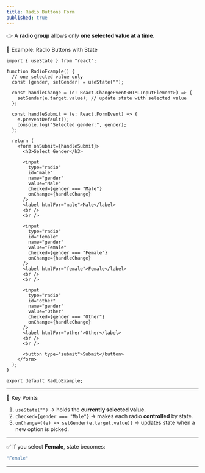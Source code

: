 ```yaml
---
title: Radio Buttons Form
published: true
---
```



👉 A **radio group** allows only **one selected value at a time**.


🔹 Example: Radio Buttons with State

```tsx
import { useState } from "react";

function RadioExample() {
  // one selected value only
  const [gender, setGender] = useState("");

  const handleChange = (e: React.ChangeEvent<HTMLInputElement>) => {
    setGender(e.target.value); // update state with selected value
  };

  const handleSubmit = (e: React.FormEvent) => {
    e.preventDefault();
    console.log("Selected gender:", gender);
  };

  return (
    <form onSubmit={handleSubmit}>
      <h3>Select Gender</h3>

      <input
        type="radio"
        id="male"
        name="gender"
        value="Male"
        checked={gender === "Male"}
        onChange={handleChange}
      />
      <label htmlFor="male">Male</label>
      <br />
      <br />

      <input
        type="radio"
        id="female"
        name="gender"
        value="Female"
        checked={gender === "Female"}
        onChange={handleChange}
      />
      <label htmlFor="female">Female</label>
      <br />
      <br />

      <input
        type="radio"
        id="other"
        name="gender"
        value="Other"
        checked={gender === "Other"}
        onChange={handleChange}
      />
      <label htmlFor="other">Other</label>
      <br />
      <br />

      <button type="submit">Submit</button>
    </form>
  );
}

export default RadioExample;
```

---

🔎 Key Points

1. `useState("")` → holds the **currently selected value**.
2. `checked={gender === "Male"}` → makes each radio **controlled** by state.
3. `onChange={(e) => setGender(e.target.value)}` → updates state when a new option is picked.

---

✅ If you select **Female**, state becomes:

```js
"Female"
```

---
